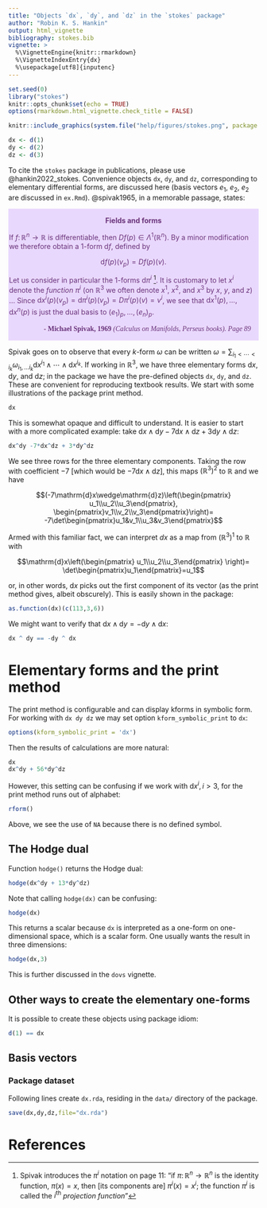 ```yaml
---
title: "Objects `dx`, `dy`, and `dz` in the `stokes` package"
author: "Robin K. S. Hankin"
output: html_vignette
bibliography: stokes.bib
vignette: >
  %\VignetteEngine{knitr::rmarkdown}
  %\VignetteIndexEntry{dx}
  %\usepackage[utf8]{inputenc}
---
```


```r
set.seed(0)
library("stokes")
knitr::opts_chunk$set(echo = TRUE)
options(rmarkdown.html_vignette.check_title = FALSE)
```

```r
knitr::include_graphics(system.file("help/figures/stokes.png", package = "stokes"))
```


```r
dx <- d(1)
dy <- d(2)
dz <- d(3)
```

To cite the `stokes` package in publications, please use
@hankin2022_stokes.  Convenience objects `dx`, `dy`, and `dz`,
corresponding to elementary differential forms, are discussed here
(basis vectors $e_1$, $e_2$, $e_2$ are discussed in `ex.Rmd`).
@spivak1965, in a memorable passage, states:

<div class="warning" style='padding:0.1em; background-color:#E9D8FD; color:#69337A'>
<span>
<p style='margin-top:1em; text-align:center'>
<b>Fields and forms</b></p>
<p style='margin-left:1em;'>

If $f\colon\mathbb{R}^n\longrightarrow\mathbb{R}$ is differentiable,
then $Df(p)\in\Lambda^1(\mathbb{R}^n)$.  By a minor modification we
therefore obtain a $1$-form $\mathrm{d}f$, defined by

$$\mathrm{d}f(p)(v_p)=Df(p)(v).$$

Let us consider in particular the $1$-forms $\mathrm{d}\pi^i$ ^[Spivak
introduces the $\pi^i$ notation on page 11: "if
$\pi\colon\mathbb{R}^n\longrightarrow\mathbb{R}^n$ is the identity
function, $\pi(x)=x$, then [its components are] $\pi^i(x)=x^i$; the
function $\pi^i$ is called the $i^\mathrm{th}$ *projection
function*"].  It is customary to let $x^i$ denote the _function_
$\pi^i$ (on $\mathbb{R}^3$ we often denote $x^1$, $x^2$, and $x^3$ by
$x$, $y$, and $z$) $\ldots$ Since
$\mathrm{d}x^i(p)(v_p)=\mathrm{d}\pi^i(p)(v_p)=D\pi^i(p)(v)=v^i$, we
see that $\mathrm{d}x^1(p),\ldots,\mathrm{d}x^n(p)$ is just the dual
basis to $(e_1)_p,\ldots, (e_n)_p$.

</p>
<p style='margin-bottom:1em; margin-right:1em; text-align:right; font-family:Georgia'> <b>- Michael Spivak, 1969</b> <i>(Calculus on Manifolds, Perseus books).  Page 89</i>
</p></span>
</div>


Spivak goes on to observe that every $k$-form $\omega$ can be written
$\omega=\sum_{i_1 < \cdots < i_k}\omega_{i_1,\ldots
i_k}\mathrm{d}x^{i_1}\wedge\cdots\wedge\mathrm{d}x^{i_k}$.  If working
in $\mathbb{R}^3$, we have three elementary forms $\mathrm{d}x$,
$\mathrm{d}y$, and $\mathrm{d}z$; in the package we have the
pre-defined objects `dx`, `dy`, and `dz`.  These are convenient for
reproducing textbook results.  We start with some illustrations of the
package print method.

```r
dx
```

This is somewhat opaque and difficult to understand.  It is easier to
start with a more complicated example: take
$\mathrm{d}x\wedge\mathrm{d}y -7\mathrm{d}x\wedge\mathrm{d}z
+ 3\mathrm{d}y\wedge\mathrm{d}z$:

```r
dx^dy -7*dx^dz + 3*dy^dz
```

We see three rows for the three elementary components.  Taking the row
with coefficient $-7$ [which would be
$-7\mathrm{d}x\wedge\mathrm{d}z$], this maps
$\left(\mathbb{R}^3\right)^2$ to $\mathbb{R}$ and we have

$$(-7\mathrm{d}x\wedge\mathrm{d}z)\left(\begin{pmatrix}
u_1\\u_2\\u_3\end{pmatrix},
\begin{pmatrix}v_1\\v_2\\v_3\end{pmatrix}\right)=
-7\det\begin{pmatrix}u_1&v_1\\u_3&v_3\end{pmatrix}$$

Armed with this familiar fact, we can interpret $dx$ as a map from
$\left(\mathbb{R}^3\right)^1$ to $\mathbb{R}$ with

$$\mathrm{d}x\left(\begin{pmatrix} u_1\\u_2\\u_3\end{pmatrix}
\right)=
\det\begin{pmatrix}u_1\end{pmatrix}=u_1$$

or, in other words, $\mathrm{d}x$ picks out the first component of its
vector (as the print method gives, albeit obscurely).  This is easily
shown in the package:

```r
as.function(dx)(c(113,3,6))
```

We might want to verify that
$\mathrm{d}x\wedge\mathrm{d}y=-\mathrm{d}y\wedge\mathrm{d}x$:

```r
dx ^ dy == -dy ^ dx
```

# Elementary forms and the print method

The print method is configurable and can display kforms in symbolic
form.  For working with `dx dy dz` we may set option
`kform_symbolic_print` to `dx`:

```r
options(kform_symbolic_print = 'dx')
```

Then the results of calculations are more natural:

```r
dx
dx^dy + 56*dy^dz
```

However, this setting can be confusing if we work with
$\mathrm{d}x^i,i>3$, for the print method runs out of alphabet:

```r
rform()
```

Above, we see the use of `NA` because there is no defined symbol.


## The Hodge dual

Function `hodge()` returns the Hodge dual:

```r
hodge(dx^dy + 13*dy^dz)
```

Note that calling `hodge(dx)` can be confusing:

```r
hodge(dx)
```

This returns a scalar because `dx` is interpreted as a one-form on
one-dimensional space, which is a scalar form.  One usually wants the
result in three dimensions:

```r
hodge(dx,3)
```

This is further discussed in the `dovs` vignette.

## Other ways to create the elementary one-forms

It is possible to create these objects using package idiom:

```r
d(1) == dx
```

## Basis vectors 


### Package dataset

Following lines create `dx.rda`, residing in the `data/` directory of
the package.

```r
save(dx,dy,dz,file="dx.rda")
```

# References

